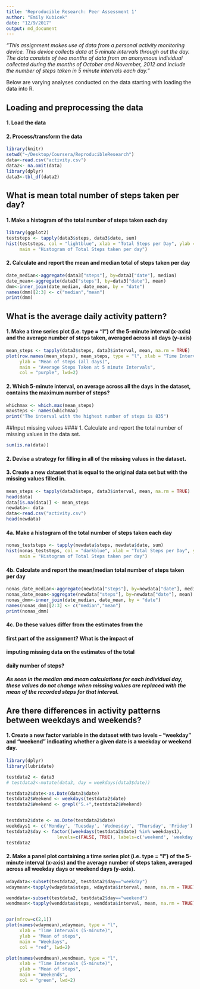 ```yaml
---
title: 'Reproducible Research: Peer Assessment 1'
author: "Emily Kubicek"
date: "12/9/2017"
output: md_document
---
```


*"This assignment makes use of data from a personal activity monitoring device. This device collects data at 5 minute intervals through out the day. The data consists of two months of data from an anonymous individual collected during the months of October and November, 2012 and include the number of steps taken in 5 minute intervals each day."*

Below are varying analyses conducted on the data starting with loading the data into R.

## Loading and preprocessing the data
#### 1. Load the data
#### 2. Process/transform the data
```r
library(knitr)
setwd("~/Desktop/Coursera/ReproducibleResearch")
data<-read.csv("activity.csv")
data2<- na.omit(data)
library(dplyr)
data3<-tbl_df(data2)
```

## What is mean total number of steps taken per day?
#### 1. Make a histogram of the total number of steps taken each day
```r
library(ggplot2)
teststeps <- tapply(data3$steps, data3$date, sum)
hist(teststeps, col = "lightblue", xlab = "Total Steps per Day", ylab = "Frequency", 
     main = "Histogram of Total Steps taken per day")

```

#### 2. Calculate and report the mean and median total of steps taken per day
```r
date_median<-aggregate(data3["steps"], by=data3["date"], median)
date_mean<-aggregate(data3["steps"], by=data3["date"], mean)
dmm<-inner_join(date_median, date_mean, by = "date")
names(dmm)[2:3] <- c("median","mean")
print(dmm)
```

## What is the average daily activity pattern?
#### 1. Make a time series plot (i.e. type = "l") of the 5-minute interval (x-axis) and the average number of steps taken, averaged across all days (y-axis)
```r
mean_steps <- tapply(data3$steps, data3$interval, mean, na.rm = TRUE)
plot(row.names(mean_steps), mean_steps, type = "l", xlab = "Time Intervals (5-minute)", 
     ylab = "Mean of steps (all days)", 
     main = "Average Steps Taken at 5 minute Intervals", 
     col = "purple", lwd=2)
```

#### 2. Which 5-minute interval, on average across all the days in the dataset, contains the maximum number of steps?
```r
whichmax <- which.max(mean_steps)
maxsteps <- names(whichmax)
print("The interval with the highest number of steps is 835")
```

##Input missing values
#### 1. Calculate and report the total number of missing values in the data set.
```r
sum(is.na(data))
```

#### 2. Devise a strategy for filling in all of the missing values in the dataset.

#### 3. Create a new dataset that is equal to the original data set but with the missing values filled in.
```r
mean_steps <- tapply(data3$steps, data3$interval, mean, na.rm = TRUE)
head(data)
data[is.na(data)] <- mean_steps
newdata<- data
data<-read.csv("activity.csv")
head(newdata)
```

#### 4a. Make a histogram of the total number of steps taken each day
```r
nonas_teststeps <- tapply(newdata$steps, newdata$date, sum)
hist(nonas_teststeps, col = "darkblue", xlab = "Total Steps per Day", ylab = "Frequency", 
     main = "Histogram of Total Steps taken per day")
```

#### 4b. Calculate and report the mean/median total number of steps taken per day
```r
nonas_date_median<-aggregate(newdata["steps"], by=newdata["date"], median)
nonas_date_mean<-aggregate(newdata["steps"], by=newdata["date"], mean)
nonas_dmm<-inner_join(date_median, date_mean, by = "date")
names(nonas_dmm)[2:3] <- c("median","mean")
print(nonas_dmm)
```

#### 4c. Do these values differ from the estimates from the
#### first part of the assignment? What is the impact of
#### imputing missing data on the estimates of the total
#### daily number of steps?
##### As seen in the median and mean calculations for each individual day, these values do not change when missing values are replaced with the mean of the recorded steps for that interval.

## Are there differences in activity patterns between weekdays and weekends?
#### 1. Create a new factor variable in the dataset with two levels -- "weekday" and "weekend" indicating whether a given date is a weekday or weekend day.

```r
library(dplyr)
library(lubridate)

testdata2 <- data3
# testdata2<-mutate(data3, day = weekdays(data3$date))

testdata2$date<-as.Date(data3$date)
testdata2$Weekend <- weekdays(testdata2$date)
testdata2$Weekend <- grepl("S.+",testdata2$Weekend)


testdata2$date <- as.Date(testdata2$date)
weekdays1 <- c('Monday', 'Tuesday', 'Wednesday', 'Thursday', 'Friday')
testdata2$day <- factor((weekdays(testdata2$date) %in% weekdays1), 
                   levels=c(FALSE, TRUE), labels=c('weekend', 'weekday'))
testdata2
```

#### 2. Make a panel plot containing a time series plot (i.e. type = "l") of the 5-minute interval (x-axis) and the average number of steps taken, averaged across all weekday days or weekend days (y-axis). 
```r
wdaydata<-subset(testdata2, testdata2$day=="weekday")
wdaymean<-tapply(wdaydata$steps, wdaydata$interval, mean, na.rm = TRUE)

wenddata<-subset(testdata2, testdata2$day=="weekend")
wendmean<-tapply(wenddata$steps, wenddata$interval, mean, na.rm = TRUE)


par(mfrow=c(2,1))
plot(names(wdaymean),wdaymean, type = "l",
     xlab = "Time Intervals (5-minute)",
     ylab = "Mean of steps",
     main = "Weekdays",
     col = "red", lwd=2)

plot(names(wendmean),wendmean, type = "l",
     xlab = "Time Intervals (5-minute)",
     ylab = "Mean of steps",
     main = "Weekends",
     col = "green", lwd=2)

```








